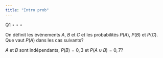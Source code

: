 ```yaml
---
title: "Intro prob"
---
```


Q1 $\star \star \star$



On définit les événements $A$, $B$ et $C$ et les probabilités $P(A)$, $P(B)$ et $P(C)$. Que vaut $P(A)$ dans les cas suivants?

$A$ et $B$ sont indépendants, $P(B)=0,3$ et $P(A\cup B)= 0,7$?
